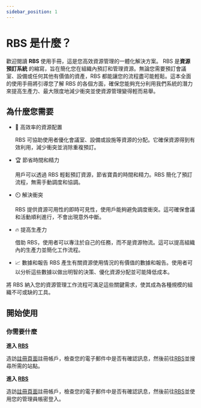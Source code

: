 ```yaml
---
sidebar_position: 1
---
```




# RBS 是什麼？

歡迎閱讀 **RBS** 使用手冊，這是您高效資源管理的一體化解決方案。 RBS 是<span class='rbs'>**資源預訂系統**</span> 的縮寫，旨在簡化您在組織內預訂和管理資源。無論您需要預訂會議室、設備或任何其他有價值的資產，RBS 都能讓您的流程盡可能輕鬆。這本全面的使用手冊將引導您了解 RBS 的各個方面，確保您能夠充分利用我們系統的潛力來提高生產力、最大限度地減少衝突並使資源管理變得輕而易舉。

## 為什麼您需要

- 🚀 高效率的資源配置

  RBS 可協助使用者優化會議室、設備或設施等資源的分配。它確保資源得到有效利用，減少衝突並消除重複預訂。

- 🏆 節省時間和精力

  用戶可以透過 RBS 輕鬆預訂資源，節省寶貴的時間和精力。RBS 簡化了預訂流程，無需手動調度和協調。

- ⏲️ 解決衝突

  RBS 提供資源可用性的即時可見性，使用戶能夠避免調度衝突。這可確保會議和活動順利進行，不會出現意外中斷。

- 🔥 提高生產力

  借助 RBS，使用者可以專注於自己的任務，而不是資源物流。這可以提高組織內的生產力並簡化工作流程。

- 📈 數據和報告
  RBS 產生有關資源使用情況的有價值的數據和報告。使用者可以分析這些數據以做出明智的決策、優化資源分配並可能降低成本。

將 RBS 納入您的資源管理工作流程可滿足這些關鍵需求，使其成為各種規模的組織不可或缺的工具。

## 開始使用

### 你需要什麼

<Tabs>
  <TabItem value="user" label="使用者" >

**進入 [RBS](https://10.62.172.106/rbs)**

造訪[註冊頁面](https://10.62.172.106/rbs/register)註冊帳戶，檢查您的電子郵件中是否有確認訊息，然後前往[RBS](https://10.62.172.106/rbs)並搜尋所需的站點。

  </TabItem>
  <TabItem value="admin" label="管理員" default>

**進入 [RBS](https://10.62.172.106/rbs-admin)**

造訪[註冊頁面](https://10.62.172.106/rbs-admin)註冊帳戶，檢查您的電子郵件中是否有確認訊息，然後前往[RBS](https://10.62.172.106/rbs-admin)並使用您的管理員帳密登入。

  </TabItem>
</Tabs>
